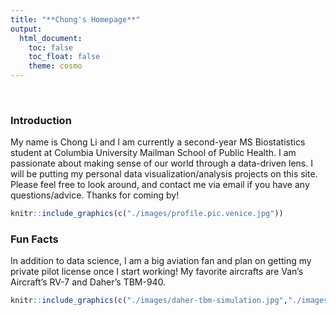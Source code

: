 ```yaml
---
title: "**Chong's Homepage**"
output: 
  html_document:
    toc: false
    toc_float: false
    theme: cosmo
---
```


\

### **Introduction**

My name is Chong Li and I am currently a second-year MS Biostatistics student at Columbia University Mailman School of Public Health. I am passionate about making sense of our world through a data-driven lens. I will be putting my personal data visualization/analysis projects on this site. Please feel free to look around, and contact me via email if you have any questions/advice. Thanks for coming by!

```r
knitr::include_graphics(c("./images/profile.pic.venice.jpg"))
```

### **Fun Facts**

In addition to data science, I am a big aviation fan and plan on getting my private pilot license once I start working! My favorite aircrafts are Van's Aircraft's RV-7 and Daher's TBM-940.

```r

knitr::include_graphics(c("./images/daher-tbm-simulation.jpg","./images/rv-7.jpeg"))
``` 

